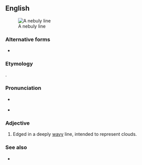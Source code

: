 ==English==
[[Image:Araldiz Manno 221Q.png|thumb|A nebuly line]]

===Alternative forms===
* {{alt|en|nébulé|nebulé}}

===Etymology===
{{uder|en|fr|nébulé}}.

===Pronunciation===
* {{a|RP|US}} {{IPA|en|/ˈnɛbjʊli/}}
* {{audio|en|en-us-nebuly.ogg|Audio (US)}}

===Adjective===
{{en-adj|-}}

# {{lb|en|heraldry}} Edged in a deeply [[wavy]] line, intended to represent clouds.

===See also===
* {{l|en|wavy}}
